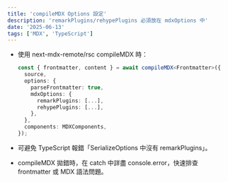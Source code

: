 ```yaml
---
title: 'compileMDX Options 設定'
description: 'remarkPlugins/rehypePlugins 必須放在 mdxOptions 中'
date: '2025-06-13'
tags: ['MDX', 'TypeScript']
---
```


- 使用 next-mdx-remote/rsc compileMDX 時：

  ```ts
  const { frontmatter, content } = await compileMDX<Frontmatter>({
    source,
    options: {
      parseFrontmatter: true,
      mdxOptions: {
        remarkPlugins: [...],
        rehypePlugins: [...],
      },
    },
    components: MDXComponents,
  });
  ```

- 可避免 TypeScript 報錯「SerializeOptions 中沒有 remarkPlugins」。

- compileMDX 拋錯時，在 catch 中詳盡 console.error，快速排查 frontmatter 或 MDX 語法問題。

